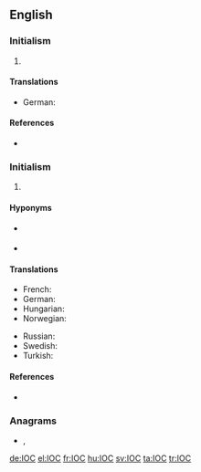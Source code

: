 {{also|ioc|IoC|íoc|ìoc}}
==English==

===Initialism===
{{rfc-header|Initialism}}
{{head|en|initialism|plural|IOCs}}

# {{lb|en|business}} {{initialism of|[[inter|Inter]][[-]][[office|Office]] [[communication|Communication]]|lang=en}}

====Translations====
{{trans-top|initialism of inter-office communication}}
{{trans-mid}}
{{trans-bottom}}

{{trans-top|initialism of inversion of control}}
* German: {{t+|de|IoC|f}}
{{trans-mid}}
{{trans-bottom}}

====References====
* {{pedia|IOC (disambiguation)}}

===Initialism===
{{rfc-header|Initialism}}
{{head|en|initialism}}

# {{lb|en|sports}} {{initialism of|[[international|International]] [[Olympic]] [[committee|Committee]]|lang=en}}

====Hyponyms====
* {{l|en|IPC}} {{gloss|International Paralympic Committee}}
* {{l|en|NOC}} {{gloss|National Olympic Committee}}

====Translations====
{{trans-top|initialism of International Olympic Committee}}
* French: {{t+|fr|CIO}}
* German: {{t+|de|IOK}}
* Hungarian: {{t+|hu|NOB}}
* Norwegian: {{t|no|IOK}}
{{trans-mid}}
* Russian: {{t|ru|МОК|m}} {{qualifier|Междунаро́дный олимпи́йский комите́т}}
* Swedish: {{t+|sv|IOK}}
* Turkish: {{t|tr|UOK}}
{{trans-bottom}}

====References====
* {{pedia|International Olympic Committee}}

===Anagrams===
* {{l|en|CIO}}, {{l|en|OIC}}

[[de:IOC]]
[[el:IOC]]
[[fr:IOC]]
[[hu:IOC]]
[[sv:IOC]]
[[ta:IOC]]
[[tr:IOC]]